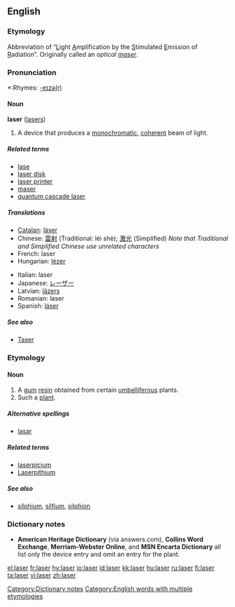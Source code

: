 {{see|Laser|láser|làser}}

==English==

===Etymology===
Abbreviation of “<U>L</U>ight <U>A</U>mplification by the <U>S</U>timulated <U>E</U>mission of <U>R</U>adiation”. Originally called an ''optical [[maser]]''.

===Pronunciation===
*:Rhymes: [[Rhymes:English:-eɪzə(r)|-eɪzə(r)]]

====Noun====
{{wikipedia}}
'''laser''' ([[lasers]])

# A device that produces a [[monochromatic]], [[coherent]] beam of light.

=====Related terms=====
*[[lase]]
*[[laser disk]]
*[[laser printer]]
*[[maser]]
*[[quantum cascade laser]]

=====Translations=====
{{top}}
*[[Catalan]]: [[làser]] {{m}}
*Chinese: [[雷射]] (Traditional: léi shè); [[激光]] (Simplified) ''Note that Traditional and Simplified Chinese use unrelated characters''
*French: laser {{m}}
*Hungarian: [[lézer]]
{{mid}}
*Italian: laser {{m}}
*Japanese: [[レーザー]]
*Latvian: [[lāzers]] {{m}}
*Romanian: laser {{n}}
*Spanish: [[láser]] {{m}}
{{bottom}}

=====See also=====
*[[Taser]]

===Etymology===
{{L.}}

====Noun====
{{en-noun}}

# A [[gum]] [[resin]] obtained from certain [[umbelliferous]] plants.
# Such a [[plant]].

=====Alternative spellings=====
*[[lasar]]

=====Related terms=====
*[[laserpicium]]
*[[Laserpithium]]<!-- rare, capitalization?? -->

=====See also=====
*[[silphium]], [[silfium]], [[silphion]]

===Dictionary notes===
*'''American Heritage Dictionary''' (via answers.com), '''Collins Word Exchange''', '''Merriam-Webster Online''', and '''MSN Encarta Dictionary''' all list only the device entry and omit an entry for the plant.

[[Category:Dictionary notes]]
[[Category:English words with multiple etymologies]]

[[el:laser]]
[[fr:laser]]
[[hy:laser]]
[[io:laser]]
[[id:laser]]
[[kk:laser]]
[[hu:laser]]
[[ru:laser]]
[[fi:laser]]
[[ta:laser]]
[[vi:laser]]
[[zh:laser]]